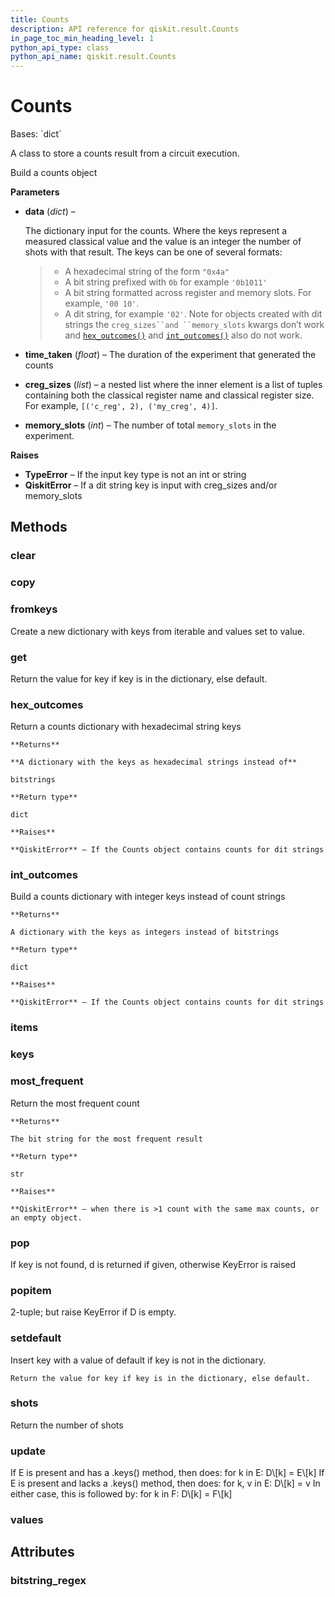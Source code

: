 ```yaml
---
title: Counts
description: API reference for qiskit.result.Counts
in_page_toc_min_heading_level: 1
python_api_type: class
python_api_name: qiskit.result.Counts
---
```


# Counts

<Class id="qiskit.result.Counts" isDedicatedPage={true} github="https://github.com/qiskit/qiskit/tree/stable/0.19/qiskit/result/counts.py" signature="Counts(data, time_taken=None, creg_sizes=None, memory_slots=None)" modifiers="class">
  Bases: `dict`

  A class to store a counts result from a circuit execution.

  Build a counts object

  **Parameters**

  *   **data** (*dict*) –

      The dictionary input for the counts. Where the keys represent a measured classical value and the value is an integer the number of shots with that result. The keys can be one of several formats:

      > *   A hexadecimal string of the form `"0x4a"`
      > *   A bit string prefixed with `0b` for example `'0b1011'`
      > *   A bit string formatted across register and memory slots. For example, `'00 10'`.
      > *   A dit string, for example `'02'`. Note for objects created with dit strings the `creg_sizes``and ``memory_slots` kwargs don’t work and [`hex_outcomes()`](qiskit.result.Counts#hex_outcomes "qiskit.result.Counts.hex_outcomes") and [`int_outcomes()`](qiskit.result.Counts#int_outcomes "qiskit.result.Counts.int_outcomes") also do not work.

  *   **time\_taken** (*float*) – The duration of the experiment that generated the counts

  *   **creg\_sizes** (*list*) – a nested list where the inner element is a list of tuples containing both the classical register name and classical register size. For example, `[('c_reg', 2), ('my_creg', 4)]`.

  *   **memory\_slots** (*int*) – The number of total `memory_slots` in the experiment.

  **Raises**

  *   **TypeError** – If the input key type is not an int or string
  *   **QiskitError** – If a dit string key is input with creg\_sizes and/or memory\_slots

  ## Methods

  <span id="qiskit-result-counts-clear" />

  ### clear

  <Function id="qiskit.result.Counts.clear" signature="Counts.clear() → None. Remove all items from D." />

  <span id="qiskit-result-counts-copy" />

  ### copy

  <Function id="qiskit.result.Counts.copy" signature="Counts.copy() → a shallow copy of D" />

  <span id="qiskit-result-counts-fromkeys" />

  ### fromkeys

  <Function id="qiskit.result.Counts.fromkeys" signature="Counts.fromkeys(value=None, /)">
    Create a new dictionary with keys from iterable and values set to value.
  </Function>

  <span id="qiskit-result-counts-get" />

  ### get

  <Function id="qiskit.result.Counts.get" signature="Counts.get(key, default=None, /)">
    Return the value for key if key is in the dictionary, else default.
  </Function>

  <span id="qiskit-result-counts-hex-outcomes" />

  ### hex\_outcomes

  <Function id="qiskit.result.Counts.hex_outcomes" signature="Counts.hex_outcomes()">
    Return a counts dictionary with hexadecimal string keys

    **Returns**

    **A dictionary with the keys as hexadecimal strings instead of**

    bitstrings

    **Return type**

    dict

    **Raises**

    **QiskitError** – If the Counts object contains counts for dit strings
  </Function>

  <span id="qiskit-result-counts-int-outcomes" />

  ### int\_outcomes

  <Function id="qiskit.result.Counts.int_outcomes" signature="Counts.int_outcomes()">
    Build a counts dictionary with integer keys instead of count strings

    **Returns**

    A dictionary with the keys as integers instead of bitstrings

    **Return type**

    dict

    **Raises**

    **QiskitError** – If the Counts object contains counts for dit strings
  </Function>

  <span id="qiskit-result-counts-items" />

  ### items

  <Function id="qiskit.result.Counts.items" signature="Counts.items() → a set-like object providing a view on D’s items" />

  <span id="qiskit-result-counts-keys" />

  ### keys

  <Function id="qiskit.result.Counts.keys" signature="Counts.keys() → a set-like object providing a view on D’s keys" />

  <span id="qiskit-result-counts-most-frequent" />

  ### most\_frequent

  <Function id="qiskit.result.Counts.most_frequent" signature="Counts.most_frequent()">
    Return the most frequent count

    **Returns**

    The bit string for the most frequent result

    **Return type**

    str

    **Raises**

    **QiskitError** – when there is >1 count with the same max counts, or an empty object.
  </Function>

  <span id="qiskit-result-counts-pop" />

  ### pop

  <Function id="qiskit.result.Counts.pop" signature="Counts.pop(k[, d]) → v, remove specified key and return the corresponding value.">
    If key is not found, d is returned if given, otherwise KeyError is raised
  </Function>

  <span id="qiskit-result-counts-popitem" />

  ### popitem

  <Function id="qiskit.result.Counts.popitem" signature="Counts.popitem() → (k, v), remove and return some (key, value) pair as a">
    2-tuple; but raise KeyError if D is empty.
  </Function>

  <span id="qiskit-result-counts-setdefault" />

  ### setdefault

  <Function id="qiskit.result.Counts.setdefault" signature="Counts.setdefault(key, default=None, /)">
    Insert key with a value of default if key is not in the dictionary.

    Return the value for key if key is in the dictionary, else default.
  </Function>

  <span id="qiskit-result-counts-shots" />

  ### shots

  <Function id="qiskit.result.Counts.shots" signature="Counts.shots()">
    Return the number of shots
  </Function>

  <span id="qiskit-result-counts-update" />

  ### update

  <Function id="qiskit.result.Counts.update" signature="Counts.update([E, ]**F) → None. Update D from dict/iterable E and F.">
    If E is present and has a .keys() method, then does: for k in E: D\[k] = E\[k] If E is present and lacks a .keys() method, then does: for k, v in E: D\[k] = v In either case, this is followed by: for k in F: D\[k] = F\[k]
  </Function>

  <span id="qiskit-result-counts-values" />

  ### values

  <Function id="qiskit.result.Counts.values" signature="Counts.values() → an object providing a view on D’s values" />

  ## Attributes

  ### bitstring\_regex

  <Attribute id="qiskit.result.Counts.bitstring_regex" attributeValue="re.compile('^[01\\s]+$')" />
</Class>

